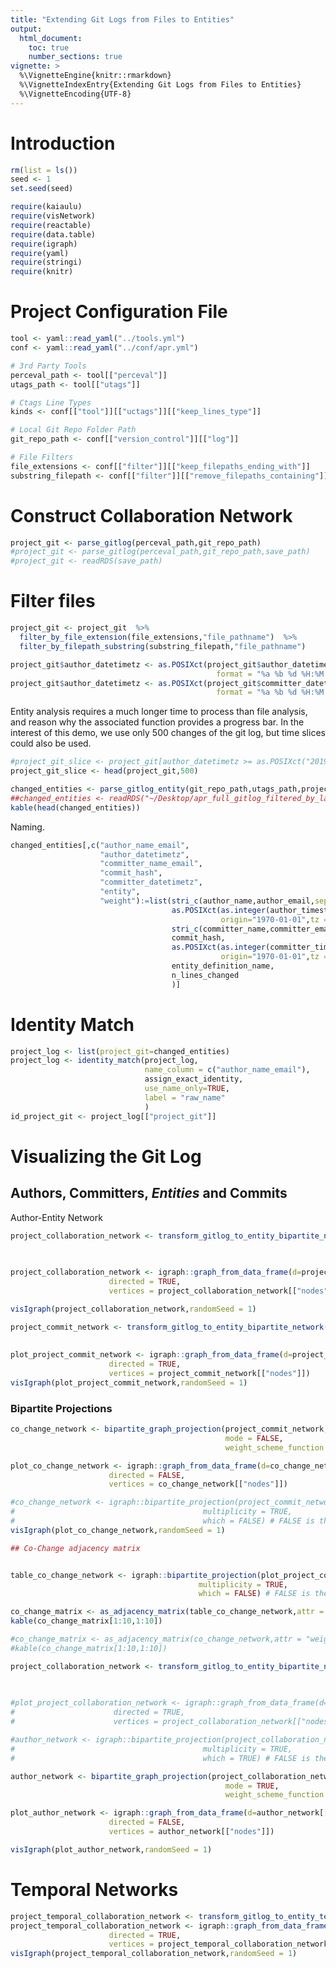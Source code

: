 ```yaml
---
title: "Extending Git Logs from Files to Entities"
output: 
  html_document:
    toc: true
    number_sections: true
vignette: >
  %\VignetteEngine{knitr::rmarkdown}
  %\VignetteIndexEntry{Extending Git Logs from Files to Entities}
  %\VignetteEncoding{UTF-8}
---
```


# Introduction

```r
rm(list = ls())
seed <- 1
set.seed(seed)
```

```r
require(kaiaulu)
require(visNetwork)
require(reactable)
require(data.table)
require(igraph)
require(yaml)
require(stringi)
require(knitr)
```

# Project Configuration File

```r
tool <- yaml::read_yaml("../tools.yml")
conf <- yaml::read_yaml("../conf/apr.yml")

# 3rd Party Tools
perceval_path <- tool[["perceval"]]
utags_path <- tool[["utags"]]

# Ctags Line Types
kinds <- conf[["tool"]][["uctags"]][["keep_lines_type"]]

# Local Git Repo Folder Path
git_repo_path <- conf[["version_control"]][["log"]]

# File Filters
file_extensions <- conf[["filter"]][["keep_filepaths_ending_with"]]
substring_filepath <- conf[["filter"]][["remove_filepaths_containing"]]
```

# Construct Collaboration Network

```r
project_git <- parse_gitlog(perceval_path,git_repo_path)
#project_git <- parse_gitlog(perceval_path,git_repo_path,save_path)
#project_git <- readRDS(save_path)
```

# Filter files

```r
project_git <- project_git  %>%
  filter_by_file_extension(file_extensions,"file_pathname")  %>% 
  filter_by_filepath_substring(substring_filepath,"file_pathname")
```

```r
project_git$author_datetimetz <- as.POSIXct(project_git$author_datetimetz,
                                              format = "%a %b %d %H:%M:%S %Y %z", tz = "UTC")
project_git$author_datetimetz <- as.POSIXct(project_git$committer_datetimetz,
                                              format = "%a %b %d %H:%M:%S %Y %z", tz = "UTC")
```


Entity analysis requires a much longer time to process than file analysis, and reason why the associated function provides a progress bar. In the interest of this demo, we use only 500 changes of the git log, but time slices could also be used. 

```r
#project_git_slice <- project_git[author_datetimetz >= as.POSIXct("2019-01-01", format = "%Y-%m-%d",tz = "UTC") & author_datetimetz < as.POSIXct("2019-12-31", format = "%Y-%m-%d",tz = "UTC")]
project_git_slice <- head(project_git,500)
```

```r
changed_entities <- parse_gitlog_entity(git_repo_path,utags_path,project_git_slice,kinds,progress_bar = TRUE)
##changed_entities <- readRDS("~/Desktop/apr_full_gitlog_filtered_by_last_file_change.rds")
kable(head(changed_entities))
```

Naming.

```r
changed_entities[,c("author_name_email",
                    "author_datetimetz",
                    "committer_name_email",
                    "commit_hash",
                    "committer_datetimetz",
                    "entity",
                    "weight"):=list(stri_c(author_name,author_email,sep= " "),
                                    as.POSIXct(as.integer(author_timestamp),
                                               origin="1970-01-01",tz = "UTC"),
                                    stri_c(committer_name,committer_email,sep= " "),
                                    commit_hash,
                                    as.POSIXct(as.integer(committer_timestamp),
                                               origin="1970-01-01",tz = "UTC"),
                                    entity_definition_name,
                                    n_lines_changed
                                    )]
```

# Identity Match


```r
project_log <- list(project_git=changed_entities)
project_log <- identity_match(project_log,
                              name_column = c("author_name_email"),
                              assign_exact_identity,
                              use_name_only=TRUE,
                              label = "raw_name"
                              )
id_project_git <- project_log[["project_git"]]
```

# Visualizing the Git Log 

## Authors, Committers, *Entities* and Commits

Author-Entity Network

```r
project_collaboration_network <- transform_gitlog_to_entity_bipartite_network(last(id_project_git,
                                                                                   1000),
                                                                              mode = "author-entity")

project_collaboration_network <- igraph::graph_from_data_frame(d=project_collaboration_network[["edgelist"]], 
                      directed = TRUE, 
                      vertices = project_collaboration_network[["nodes"]])

visIgraph(project_collaboration_network,randomSeed = 1)
```

```r
project_commit_network <- transform_gitlog_to_entity_bipartite_network(last(id_project_git,
                                                                                   1000),
                                                                              mode ="commit-entity")
plot_project_commit_network <- igraph::graph_from_data_frame(d=project_commit_network[["edgelist"]], 
                      directed = TRUE, 
                      vertices = project_commit_network[["nodes"]])
visIgraph(plot_project_commit_network,randomSeed = 1)
```

### Bipartite Projections

```r

co_change_network <- bipartite_graph_projection(project_commit_network,
                                                mode = FALSE,
                                                weight_scheme_function = weight_scheme_sum_edges)

plot_co_change_network <- igraph::graph_from_data_frame(d=co_change_network[["edgelist"]], 
                      directed = FALSE, 
                      vertices = co_change_network[["nodes"]])

#co_change_network <- igraph::bipartite_projection(project_commit_network,
#                                          multiplicity = TRUE,
#                                          which = FALSE) # FALSE is the file projection
visIgraph(plot_co_change_network,randomSeed = 1)
```

```r
## Co-Change adjacency matrix 


table_co_change_network <- igraph::bipartite_projection(plot_project_commit_network,
                                          multiplicity = TRUE,
                                          which = FALSE) # FALSE is the file projection

co_change_matrix <- as_adjacency_matrix(table_co_change_network,attr = "weight",sparse = F)
kable(co_change_matrix[1:10,1:10])

#co_change_matrix <- as_adjacency_matrix(co_change_network,attr = "weight",sparse = F)
#kable(co_change_matrix[1:10,1:10])
```


```r
project_collaboration_network <- transform_gitlog_to_entity_bipartite_network(last(id_project_git,
                                                                                   1000),
                                                                              mode = "author-entity")

#plot_project_collaboration_network <- igraph::graph_from_data_frame(d=project_collaboration_network[["edgelist"]], 
#                      directed = TRUE, 
#                      vertices = project_collaboration_network[["nodes"]])

#author_network <- igraph::bipartite_projection(project_collaboration_network,
#                                          multiplicity = TRUE,
#                                          which = TRUE) # FALSE is the file projection

author_network <- bipartite_graph_projection(project_collaboration_network,
                                                mode = TRUE,
                                                weight_scheme_function = weight_scheme_sum_edges)

plot_author_network <- igraph::graph_from_data_frame(d=author_network[["edgelist"]], 
                      directed = FALSE, 
                      vertices = author_network[["nodes"]])

visIgraph(plot_author_network,randomSeed = 1)
```


# Temporal Networks 




```r
project_temporal_collaboration_network <- transform_gitlog_to_entity_temporal_network(last(id_project_git,1000))
project_temporal_collaboration_network <- igraph::graph_from_data_frame(d=project_temporal_collaboration_network[["edgelist"]], 
                      directed = TRUE, 
                      vertices = project_temporal_collaboration_network[["nodes"]])
visIgraph(project_temporal_collaboration_network,randomSeed = 1)
```
